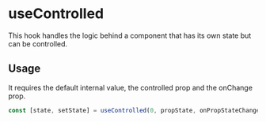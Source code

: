 
<Meta title="Hooks/useControlled" />

# useControlled

This hook handles the logic behind a component that has its own state but can be controlled.

## Usage

It requires the default internal value, the controlled prop and the onChange prop.

```typescript
const [state, setState] = useControlled(0, propState, onPropStateChange);
```
